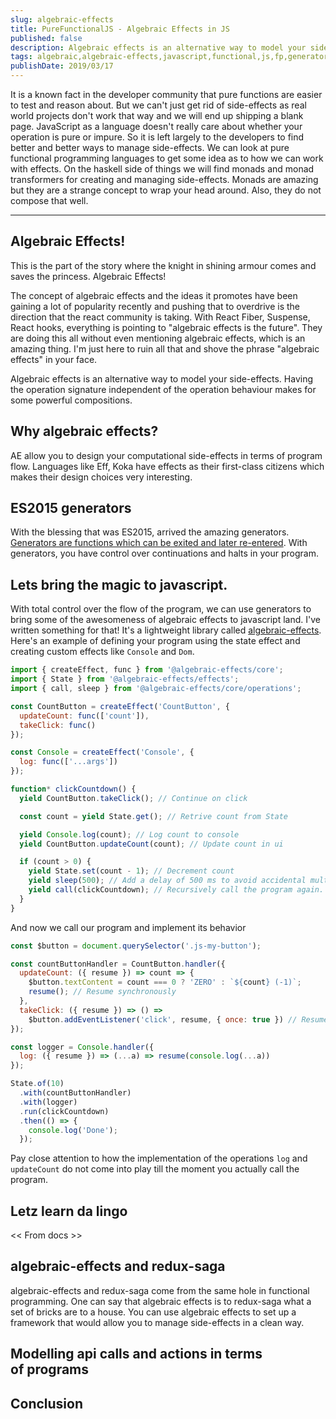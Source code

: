 ```yaml
---
slug: algebraic-effects
title: PureFunctionalJS - Algebraic Effects in JS
published: false
description: Algebraic effects is an alternative way to model your side-effects. Lets bring that to javascript.
tags: algebraic,algebraic-effects,javascript,functional,js,fp,generator,effect
publishDate: 2019/03/17
---
```


It is a known fact in the developer community that pure functions are easier to test and reason about. But we can't just get rid of side-effects as real world projects don't work that way and we will end up shipping a blank page.
JavaScript as a language doesn't really care about whether your operation is pure or impure. So it is left largely to the developers to find better and better ways to manage side-effects. We can look at pure functional programming languages to get some idea as to how we can work with effects. On the haskell side of things we will find monads and monad transformers for creating and managing side-effects. Monads are amazing but they are a strange concept to wrap your head around. Also, they do not compose that well.


---

## Algebraic Effects!
This is the part of the story where the knight in shining armour comes and saves the princess. Algebraic Effects!

The concept of algebraic effects and the ideas it promotes have been gaining a lot of popularity recently and pushing that to overdrive is the direction that the react community is taking. With React Fiber, Suspense, React hooks, everything is pointing to "algebraic effects is the future". They are doing this all without even mentioning algebraic effects, which is an amazing thing. I'm just here to ruin all that and shove the phrase "algebraic effects" in your face.

Algebraic effects is an alternative way to model your side-effects. Having the operation signature independent of the operation behaviour makes for some powerful compositions.


##  Why algebraic effects?
AE allow you to design your computational side-effects in terms of program flow.
Languages like Eff, Koka have effects as their first-class citizens which makes their design choices very interesting.


## ES2015 generators
With the blessing that was ES2015, arrived the amazing generators. [Generators are functions which can be exited and later re-entered](https://developer.mozilla.org/en-US/docs/Web/JavaScript/Reference/Statements/function*#Description). With generators, you have control over continuations and halts in your program.


## Lets bring the magic to javascript.
With total control over the flow of the program, we can use generators to bring some of the awesomeness of algebraic effects to javascript land.
I've written something for that! It's a lightweight library called [algebraic-effects](https://github.com/phenax/algebraic-effects).
Here's an example of defining your program using the state effect and creating custom effects like `Console` and `Dom`.

```javascript
import { createEffect, func } from '@algebraic-effects/core';
import { State } from '@algebraic-effects/effects';
import { call, sleep } from '@algebraic-effects/core/operations';

const CountButton = createEffect('CountButton', {
  updateCount: func(['count']),
  takeClick: func()
});

const Console = createEffect('Console', {
  log: func(['...args'])
});

function* clickCountdown() {
  yield CountButton.takeClick(); // Continue on click

  const count = yield State.get(); // Retrive count from State

  yield Console.log(count); // Log count to console
  yield CountButton.updateCount(count); // Update count in ui

  if (count > 0) {
    yield State.set(count - 1); // Decrement count
    yield sleep(500); // Add a delay of 500 ms to avoid accidental multiclick
    yield call(clickCountdown); // Recursively call the program again.
  }
}
```

And now we call our program and implement its behavior
```js
const $button = document.querySelector('.js-my-button');

const countButtonHandler = CountButton.handler({
  updateCount: ({ resume }) => count => {
    $button.textContent = count === 0 ? 'ZERO' : `${count} (-1)`;
    resume(); // Resume synchronously
  },
  takeClick: ({ resume }) => () =>
    $button.addEventListener('click', resume, { once: true }) // Resume asynchronously
});

const logger = Console.handler({
  log: ({ resume }) => (...a) => resume(console.log(...a))
});

State.of(10)
  .with(countButtonHandler)
  .with(logger)
  .run(clickCountdown)
  .then(() => {
    console.log('Done');
  });
```

Pay close attention to how the implementation of the operations `log` and `updateCount` do not come into play till the moment you actually call the program.


## Letz learn da lingo
<< From docs >>



## algebraic-effects and redux-saga
algebraic-effects and redux-saga come from the same hole in functional programming. One can say that algebraic effects is to redux-saga what a set of bricks are to a house. You can use algebraic effects to set up a framework that would allow you to manage side-effects in a clean way.


## Modelling api calls and actions in terms of programs


## Conclusion


